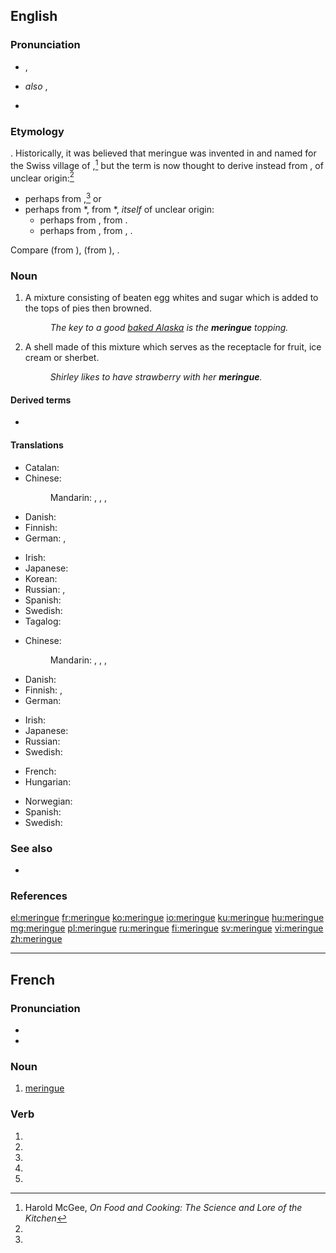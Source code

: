 ==English==

===Pronunciation===
* {{enPR|mə-răng'}}, {{IPA|/məˈɹæŋ/|lang=en}}
* {{a|US}} ''also'' {{enPR|mə-rāng'}}, {{IPA|/məˈɹeɪŋ/|lang=en}}
* {{rhymes|æŋ|lang=en}}

===Etymology===
{{borrowing|fr|lang=en}} {{m|fr|meringue}}. Historically, it was believed that meringue was invented in and named for the Swiss village of {{w|Meiringen}},<ref name="McGee">Harold McGee, ''On Food and Cooking: The Science and Lore of the Kitchen''</ref> but the term is now thought to derive instead from {{etyl|dum|en}} {{m|dum|meringue||light evening meal}}, of unclear origin:<ref name="McGee"/>
* perhaps from {{etyl|la|en}} {{m|la|merenda||light evening meal}},<ref name="McGee"/> or
* perhaps from {{etyl|dum|-}} *{{m|dum||meren|to dip or soak bread}}, from {{etyl|odt|-}} *{{m|odt||meren}}, ''itself'' of unclear origin:
** perhaps from {{etyl|gem-pro|-}} {{m|gem-pro|*marjaną||to grind, pound}}, from {{etyl|ine-pro|-}} {{m|ine-pro|*mer-||to rub, pack}}.
** perhaps from {{etyl|gem-pro|en}} {{m|gem-pro|*marhin||soup of bread and wine or water}}, from {{etyl|ine-pro|en}} {{m|ine-pro|*mark-}}, {{m|ine-pro|*merk-||wet}}.

Compare {{etyl|gml|-}} {{m|gml|meringe}} (from {{m|gml|mern||to dip bread in wine}}), {{etyl|gmh|-}} {{m|gmh|merunge}} (from {{m|gmh|mëren||to soak bread in wine or water for dinner}}), {{etyl|ang|-}} {{m|ang|merian||to purify, cleanse, test}}.

===Noun===
{{en-noun|~}}

# A mixture consisting of beaten egg whites and sugar which is added to the tops of pies then browned.
#: ''The key to a good [[baked Alaska]] is the '''meringue''' topping.''
# A shell made of this mixture which serves as the receptacle for fruit, ice cream or sherbet.
#: ''Shirley likes to have strawberry with her '''meringue'''.''

====Derived terms====
* {{l|en|lemon meringue pie}}

====Translations====
{{trans-top|mixture}}
* Catalan: {{t|ca|merenga|f}}
* Chinese:
*: Mandarin: {{t|cmn|蛋白甜餅|sc=Hani}}, {{t|cmn|蛋白甜饼|tr=dànbái tiánbǐng|sc=Hani}}, {{t|cmn|蛋白霜餅|sc=Hani}}, {{t|cmn|蛋白霜饼|tr=dànbái shuāngbǐng|sc=Hani}}
* Danish: {{t|da|marengs|c}}
* Finnish: {{t+|fi|marenki}}
* German: {{t+|de|Baiser|n}}, {{qualifier|rare}} {{t|de|Meringue|f}}
{{trans-mid}}
* Irish: {{t|ga|meireang|m}}
* Japanese: {{t|ja|メレンゲ|tr=merenge|sc=Jpan}}
* Korean: {{t|ko|머랭|tr=meolaeng|sc=Kore}}
* Russian: {{t+|ru|безе́|n}}, {{t+|ru|мере́нга|f}}
* Spanish: {{t+|es|merengue|m}}
* Swedish: {{t+|sv|maräng|c}}
* Tagalog: {{t|tl|meringge}}
{{trans-bottom}}

{{trans-top|shell}}
* Chinese:
*: Mandarin: {{t|cmn|蛋白甜餅|sc=Hani}}, {{t|cmn|蛋白甜饼|tr=dànbái tiánbǐng|sc=Hani}}, {{t|cmn|蛋白霜餅|sc=Hani}}, {{t|cmn|蛋白霜饼|tr=dànbái shuāngbǐng|sc=Hani}}
* Danish: {{t|da|marengs|c}}
* Finnish: {{t|fi|[[marenki]] [[kuppi]]}}, {{t|fi|[[marenki]] [[pohja]]}}
* German: {{t+|de|Baiser|n}}
{{trans-mid}}
* Irish: {{t|ga|meireang|m}}
* Japanese: {{t|ja|メレンゲ|tr=merenge|sc=Jpan}}
* Russian: {{t+|ru|мере́нга|f}}
* Swedish: {{t+|sv|maräng|c}}
{{trans-bottom}}

{{ttbc-top|}}
* French: {{t+check|fr|meringue|f}}
* Hungarian: {{t-check|hu|habcsók}}
{{trans-mid}}
* Norwegian: {{t-check|no|marengs}}
* Spanish: {{t+check|es|merengue}}
* Swedish: {{t+check|sv|maräng|c}}
{{trans-bottom}}

===See also===
{{wikipedia}}
* {{l|en|stiff peaks}}

===References===
<references/>

[[el:meringue]]
[[fr:meringue]]
[[ko:meringue]]
[[io:meringue]]
[[ku:meringue]]
[[hu:meringue]]
[[mg:meringue]]
[[pl:meringue]]
[[ru:meringue]]
[[fi:meringue]]
[[sv:meringue]]
[[vi:meringue]]
[[zh:meringue]]

----
{{also|meringué}}
==French==

===Pronunciation===
* {{audio|Fr-meringue.ogg|Audio|lang=fr}}
* {{homophones|meringuent|meringues|lang=fr}}

===Noun===
{{fr-noun|f}}

# [[#English|meringue]]

===Verb===
{{fr-verb form}}

# {{conjugation of|meringuer||1|s|pres|ind|lang=fr}}
# {{conjugation of|meringuer||3|s|pres|ind|lang=fr}}
# {{conjugation of|meringuer||1|s|pres|sub|lang=fr}}
# {{conjugation of|meringuer||3|s|pres|sub|lang=fr}}
# {{conjugation of|meringuer||2|s|imp|lang=fr}}

{{rfc-auto}}